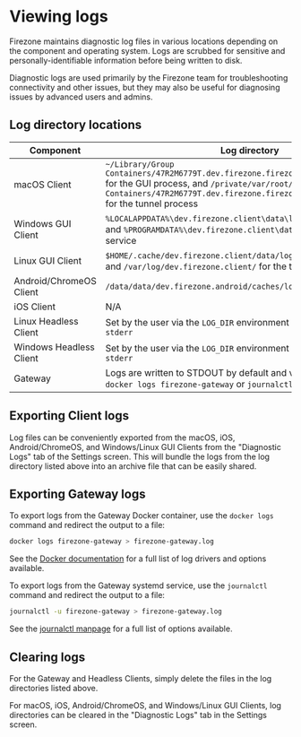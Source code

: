 
# Viewing logs

Firezone maintains diagnostic log files in various locations depending on the
component and operating system. Logs are scrubbed for sensitive and
personally-identifiable information before being written to disk.

Diagnostic logs are used primarily by the Firezone team for troubleshooting
connectivity and other issues, but they may also be useful for diagnosing issues
by advanced users and admins.

## Log directory locations

| Component               | Log directory                                                                                                                                                                                                                       |
| ----------------------- | ----------------------------------------------------------------------------------------------------------------------------------------------------------------------------------------------------------------------------------- |
| macOS Client            | `~/Library/Group Containers/47R2M6779T.dev.firezone.firezone/Library/Caches/logs` for the GUI process, and `/private/var/root/Library/Group Containers/47R2M6779T.dev.firezone.firezone/Library/Caches/logs` for the tunnel process |
| Windows GUI Client      | `%LOCALAPPDATA%\dev.firezone.client\data\logs` for the GUI process, and `%PROGRAMDATA%\dev.firezone.client\data\logs` for the Tunnel service                                                                                        |
| Linux GUI Client        | `$HOME/.cache/dev.firezone.client/data/logs/` for the GUI process, and `/var/log/dev.firezone.client/` for the tunnel process                                                                                                       |
| Android/ChromeOS Client | `/data/data/dev.firezone.android/caches/logs`                                                                                                                                                                                       |
| iOS Client              | N/A                                                                                                                                                                                                                                 |
| Linux Headless Client   | Set by the user via the `LOG_DIR` environment variable, otherwise `stderr`                                                                                                                                                          |
| Windows Headless Client | Set by the user via the `LOG_DIR` environment variable, otherwise `stderr`                                                                                                                                                          |
| Gateway                 | Logs are written to STDOUT by default and viewable either by `docker logs firezone-gateway` or `journalctl -u firezone-gateway`                                                                                                     |

## Exporting Client logs

Log files can be conveniently exported from the macOS, iOS, Android/ChromeOS,
and Windows/Linux GUI Clients from the "Diagnostic Logs" tab of the Settings
screen. This will bundle the logs from the log directory listed above into an
archive file that can be easily shared.

## Exporting Gateway logs

<TabsGroup>
<TabsItem title="Docker" active>

To export logs from the Gateway Docker container, use the `docker logs` command
and redirect the output to a file:

```bash
docker logs firezone-gateway > firezone-gateway.log
```

See the
[Docker documentation](https://docs.docker.com/reference/cli/docker/container/logs/)
for a full list of log drivers and options available.

</TabsItem>
<TabsItem title="systemd">

To export logs from the Gateway systemd service, use the `journalctl` command
and redirect the output to a file:

```bash
journalctl -u firezone-gateway > firezone-gateway.log
```

See the
[journalctl manpage](https://man7.org/linux/man-pages/man1/journalctl.1.html)
for a full list of options available.

</TabsItem>
</TabsGroup>

## Clearing logs

For the Gateway and Headless Clients, simply delete the files in the log
directories listed above.

For macOS, iOS, Android/ChromeOS, and Windows/Linux GUI Clients, log directories
can be cleared in the "Diagnostic Logs" tab in the Settings screen.
